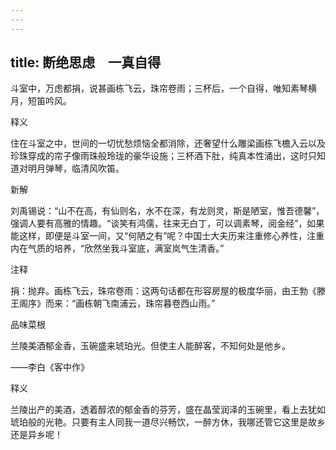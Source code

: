 ```yaml
---
---
---
```

title: 断绝思虑　一真自得
---



斗室中，万虑都捐，说甚画栋飞云，珠帘卷雨；三杯后，一个自得，唯知素琴横月，短笛吟风。

释义

住在斗室之中，世间的一切忧愁烦恼全都消除，还奢望什么雕梁画栋飞檐入云以及珍珠穿成的帘子像雨珠般玲珑的豪华设施；三杯酒下肚，纯真本性涌出，这时只知道对明月弹琴，临清风吹笛。

新解

刘禹锡说：“山不在高，有仙则名，水不在深，有龙则灵，斯是陋室，惟吾德馨”，强调人要有高雅的情趣。“谈笑有鸿儒，往来无白丁，可以调素琴，阅金经”，如果能这样，即便是斗室一间，又“何陋之有”呢？中国士大夫历来注重修心养性，注重内在气质的培养，“欣然坐我斗室底，满室岚气生清香。”

注释

捐：抛弃。画栋飞云，珠帘卷雨：这两句话都在形容房屋的极度华丽，由王勃《滕王阁序》而来：“画栋朝飞南浦云，珠帘暮卷西山雨。”

品味菜根

兰陵美酒郁金香，玉碗盛来琥珀光。但使主人能醉客，不知何处是他乡。

——李白《客中作》

释义

兰陵出产的美酒，透着醇浓的郁金香的芬芳，盛在晶莹润泽的玉碗里，看上去犹如琥珀般的光艳。只要有主人同我一道尽兴畅饮，一醉方休，我哪还管它这里是故乡还是异乡呢！
